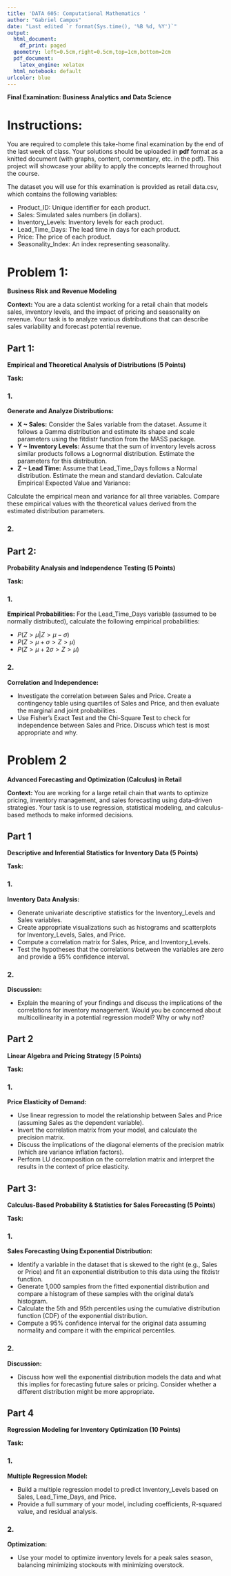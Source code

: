 ```yaml
---
title: 'DATA 605: Computational Mathematics '
author: "Gabriel Campos"
date: "Last edited `r format(Sys.time(), '%B %d, %Y')`"
output:
  html_document:
    df_print: paged
  geometry: left=0.5cm,right=0.5cm,top=1cm,bottom=2cm
  pdf_document:
    latex_engine: xelatex
  html_notebook: default
urlcolor: blue
---
```


**Final Examination: Business Analytics and Data Science**

# Instructions:

You are required to complete this take-home final examination by the end of the last week of class. Your solutions should be uploaded in **pdf** format as a knitted document (with graphs, content, commentary, etc. in the pdf). This project will showcase your ability to apply the concepts learned throughout the course.

The dataset you will use for this examination is provided as retail data.csv, which contains the following variables:

- Product_ID: Unique identifier for each product.
- Sales: Simulated sales numbers (in dollars).
- Inventory_Levels: Inventory levels for each product.
- Lead_Time_Days: The lead time in days for each product.
- Price: The price of each product.
- Seasonality_Index: An index representing seasonality.

# Problem 1: 

**Business Risk and Revenue Modeling**

**Context:** You are a data scientist working for a retail chain that models sales, inventory levels, and the impact of pricing and seasonality on revenue. Your task is to analyze various distributions that can describe sales variability and forecast potential revenue.

## Part 1:

**Empirical and Theoretical Analysis of Distributions (5 Points)**

**Task:**

### 1. 

**Generate and Analyze Distributions:**

- **X ~ Sales:** Consider the Sales variable from the dataset. Assume it follows a Gamma distribution and estimate its shape and scale parameters using the fitdistr function from the MASS package.
- **Y ~ Inventory Levels:** Assume that the sum of inventory levels across similar products follows a Lognormal distribution. Estimate the parameters for this distribution.
- **Z ~ Lead Time:** Assume that Lead_Time_Days follows a Normal distribution. Estimate the mean and standard deviation.
Calculate Empirical Expected Value and Variance:

Calculate the empirical mean and variance for all three variables.
Compare these empirical values with the theoretical values derived from the estimated distribution parameters.

### 2. 

## Part 2:

**Probability Analysis and Independence Testing (5 Points)**

**Task:**

### 1.

**Empirical Probabilities:** For the Lead_Time_Days variable (assumed to be normally distributed), calculate the following empirical probabilities:

- $P(Z> \mu | Z > \mu - \sigma)$
- $P(Z> \mu + \sigma > Z > \mu)$
- $P(Z> \mu + 2\sigma > Z > \mu)$

### 2.

**Correlation and Independence:**

- Investigate the correlation between Sales and Price. Create a contingency table using quartiles of Sales and Price, and then evaluate the marginal and joint probabilities.
- Use Fisher’s Exact Test and the Chi-Square Test to check for independence between Sales and Price. Discuss which test is most appropriate and why.

# Problem 2

**Advanced Forecasting and Optimization (Calculus) in Retail**

**Context:** You are working for a large retail chain that wants to optimize pricing, inventory management, and sales forecasting using data-driven strategies. Your task is to use regression, statistical modeling, and calculus-based methods to make informed decisions.

## Part 1

**Descriptive and Inferential Statistics for Inventory Data (5 Points)**

**Task:**

### 1.

**Inventory Data Analysis:**

- Generate univariate descriptive statistics for the Inventory_Levels and Sales variables.
- Create appropriate visualizations such as histograms and scatterplots for Inventory_Levels, Sales, and Price.
- Compute a correlation matrix for Sales, Price, and Inventory_Levels.
- Test the hypotheses that the correlations between the variables are zero and provide a 95% confidence interval.

### 2.

**Discussion:**

- Explain the meaning of your findings and discuss the implications of the correlations for inventory management. Would you be concerned about multicollinearity in a potential regression model? Why or why not?

## Part 2

**Linear Algebra and Pricing Strategy (5 Points)**

**Task:**

### 1.

**Price Elasticity of Demand:**

- Use linear regression to model the relationship between Sales and Price (assuming Sales as the dependent variable).
- Invert the correlation matrix from your model, and calculate the precision matrix.
- Discuss the implications of the diagonal elements of the precision matrix (which are variance inflation factors).
- Perform LU decomposition on the correlation matrix and interpret the results in the context of price elasticity.

## Part 3:

**Calculus-Based Probability & Statistics for Sales Forecasting (5 Points)**

**Task:**

### 1.

**Sales Forecasting Using Exponential Distribution:**

- Identify a variable in the dataset that is skewed to the right (e.g., Sales or Price) and fit an exponential distribution to this data using the fitdistr function.
- Generate 1,000 samples from the fitted exponential distribution and compare a histogram of these samples with the original data's histogram.
- Calculate the 5th and 95th percentiles using the cumulative distribution function (CDF) of the exponential distribution.
- Compute a 95% confidence interval for the original data assuming normality and compare it with the empirical percentiles.

### 2.

**Discussion:**

- Discuss how well the exponential distribution models the data and what this implies for forecasting future sales or pricing. Consider whether a different distribution might be more appropriate.

## Part 4

**Regression Modeling for Inventory Optimization (10 Points)**

**Task:**

### 1.

**Multiple Regression Model:**

- Build a multiple regression model to predict Inventory_Levels based on Sales, Lead_Time_Days, and Price.
- Provide a full summary of your model, including coefficients, R-squared value, and residual analysis.

### 2.

**Optimization:**

- Use your model to optimize inventory levels for a peak sales season, balancing minimizing stockouts with minimizing overstock. 